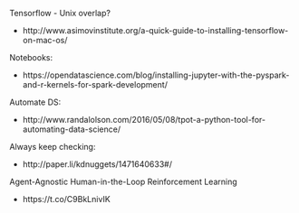 

Tensorflow - Unix overlap?

- http://www.asimovinstitute.org/a-quick-guide-to-installing-tensorflow-on-mac-os/


Notebooks:

- https://opendatascience.com/blog/installing-jupyter-with-the-pyspark-and-r-kernels-for-spark-development/


Automate DS:

- http://www.randalolson.com/2016/05/08/tpot-a-python-tool-for-automating-data-science/


Always keep checking:

- http://paper.li/kdnuggets/1471640633#/

Agent-Agnostic Human-in-the-Loop Reinforcement Learning

- https://t.co/C9BkLnivIK
